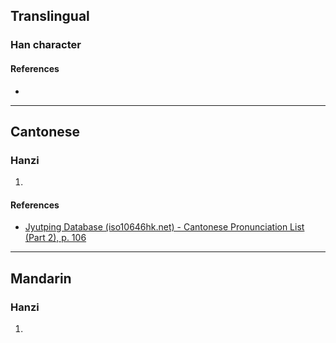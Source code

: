 {{character info/new}}
==Translingual==

===Han character===
{{Han char|rn=60|rad=彳|as=12|sn=15|four=27253|canj=HOSEQ|ids=⿰彳犀}}

====References====
* {{Han ref|kx=0370.250|dkj=10219|dj=0697.100|hdz=20845.030|uh=5FB2|ud=24498|bh=E577|bd=58743}}

----

==Cantonese==

===Hanzi===
{{yue-hanzi|jyut=tai4|y=tai4}}

# {{rfdef|yue|sort=彳12}}

====References====
* [http://www.iso10646hk.net/jp/document/download.jsp Jyutping Database (iso10646hk.net) - Cantonese Pronunciation List (Part 2), p. 106]

----

==Mandarin==

===Hanzi===
{{cmn-hanzi|pin=[[tí]] ([[ti2]]), [[chí]] ([[chi2]])|wg=t'i<sup>2</sup>, ch'ih<sup>2</sup>}}

# {{rfdef|cmn|sort=彳12}}